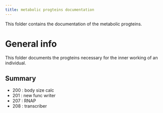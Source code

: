 ```yaml
---
title: metabolic progteins documentation
---
```


This folder contains the documentation of the metabolic progteins.


# General info

This folder documents the progteins necessary for the inner working of an individual.

## Summary

* 200 : body size calc
* 201 : new func writer
* 207 : RNAP
* 208 : transcriber
